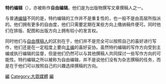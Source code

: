 '''特约编辑'''（{{lang|en|Editor-at-Large}}），亦被称作'''自由编辑'''。他们是为出版物撰写文章撰稿人之一。

与普通[[编辑|编辑]]不同的是，特约编辑的工作并不是重复性的，也一般不是由高层所指派的。他们拥有更多的自由度，他们只需要定期在某些方向上缴纳稿件便可。同时他们在排版、配图和出版方向上拥有较小的发言权。

同时他们与[[自由撰稿人|自由撰稿人]]的区别在于，他们并不是完全可以按照自己的喜好进行写作，他们还是在一定程度上要向[[主编|主编]]的喜好妥协。虽然特约编辑的写作方向受到主编或执行编辑的监督，但是他们仍然可以与其他撰稿人共同探讨一些写作方向的可能性。特约编辑之所以被称为自由编辑，并不是说他们没有为杂志撰稿的任务，而是在于他们可以按照自己的兴趣选择撰稿的方向。

{{Media-stub}}

[[Category:職業|編]]
[[Category:大眾媒體|Category:大眾媒體]]
[[Category:編輯|編]]